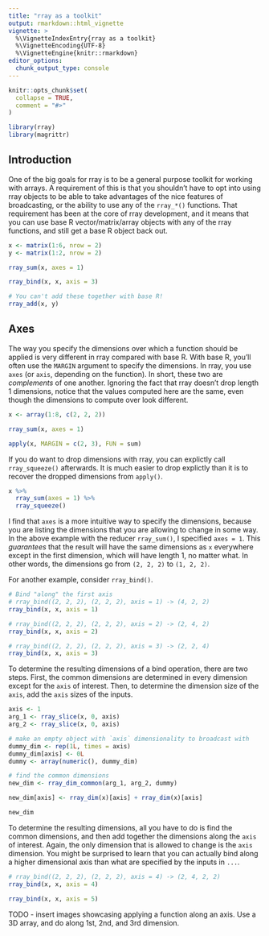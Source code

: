 ```yaml
---
title: "rray as a toolkit"
output: rmarkdown::html_vignette
vignette: >
  %\VignetteIndexEntry{rray as a toolkit}
  %\VignetteEncoding{UTF-8}
  %\VignetteEngine{knitr::rmarkdown}
editor_options: 
  chunk_output_type: console
---
```


```r
knitr::opts_chunk$set(
  collapse = TRUE,
  comment = "#>"
)
```

```r
library(rray)
library(magrittr)
```

## Introduction

One of the big goals for rray is to be a general purpose toolkit for working with arrays. A requirement of this is that you shouldn't have to opt into using rray objects to be able to take advantages of the nice features of broadcasting, or the ability to use any of the `rray_*()` functions. That requirement has been at the core of rray development, and it means that you can use base R vector/matrix/array objects with any of the rray functions, and still get a base R object back out.

```r
x <- matrix(1:6, nrow = 2)
y <- matrix(1:2, nrow = 2)

rray_sum(x, axes = 1)

rray_bind(x, x, axis = 3)

# You can't add these together with base R!
rray_add(x, y)
```

## Axes

The way you specify the dimensions over which a function should be applied is very different in rray compared with base R. With base R, you'll often use the `MARGIN` argument to specify the dimensions. In rray, you use `axes` (or `axis`, depending on the function). In short, these two are _complements_ of one another. Ignoring the fact that rray doesn't drop length 1 dimensions, notice that the values computed here are the same, even though the dimensions to compute over look different.

```r
x <- array(1:8, c(2, 2, 2))

rray_sum(x, axes = 1)

apply(x, MARGIN = c(2, 3), FUN = sum)
```

If you do want to drop dimensions with rray, you can explictly call `rray_squeeze()` afterwards. It is much easier to drop explictly than it is to recover the dropped dimensions from `apply()`.

```r
x %>%
  rray_sum(axes = 1) %>%
  rray_squeeze()
```

I find that `axes` is a more intuitive way to specify the dimensions, because you are listing the dimensions that you are allowing to change in some way. In the above example with the reducer `rray_sum()`, I specified `axes = 1`. This _guarantees_ that the result will have the same dimensions as `x` everywhere except in the first dimension, which will have length 1, no matter what. In other words, the dimensions go from `(2, 2, 2)` to `(1, 2, 2)`.

For another example, consider `rray_bind()`.

```r
# Bind "along" the first axis
# rray_bind((2, 2, 2), (2, 2, 2), axis = 1) -> (4, 2, 2)
rray_bind(x, x, axis = 1)

# rray_bind((2, 2, 2), (2, 2, 2), axis = 2) -> (2, 4, 2)
rray_bind(x, x, axis = 2)

# rray_bind((2, 2, 2), (2, 2, 2), axis = 3) -> (2, 2, 4)
rray_bind(x, x, axis = 3)
```

To determine the resulting dimensions of a bind operation, there are two steps. First, the common dimensions are determined in every dimension except for the `axis` of interest. Then, to determine the dimension size of the `axis`, add the `axis` sizes of the inputs.

```r
axis <- 1
arg_1 <- rray_slice(x, 0, axis)
arg_2 <- rray_slice(x, 0, axis)

# make an empty object with `axis` dimensionality to broadcast with
dummy_dim <- rep(1L, times = axis)
dummy_dim[axis] <- 0L
dummy <- array(numeric(), dummy_dim)

# find the common dimensions
new_dim <- rray_dim_common(arg_1, arg_2, dummy)

new_dim[axis] <- rray_dim(x)[axis] + rray_dim(x)[axis]

new_dim
```

To determine the resulting dimensions, all you have to do is find the common dimensions, and then add together the dimensions along the `axis` of interest. Again, the only dimension that is allowed to change is the `axis` dimension. You might be surprised to learn that you can actually bind along a higher dimensional axis than what are specified by the inputs in `...`.

```r
# rray_bind((2, 2, 2), (2, 2, 2), axis = 4) -> (2, 4, 2, 2)
rray_bind(x, x, axis = 4)

rray_bind(x, x, axis = 5)
```

TODO - insert images showcasing applying a function along an axis. Use a 3D array, and do along 1st, 2nd, and 3rd dimension.
